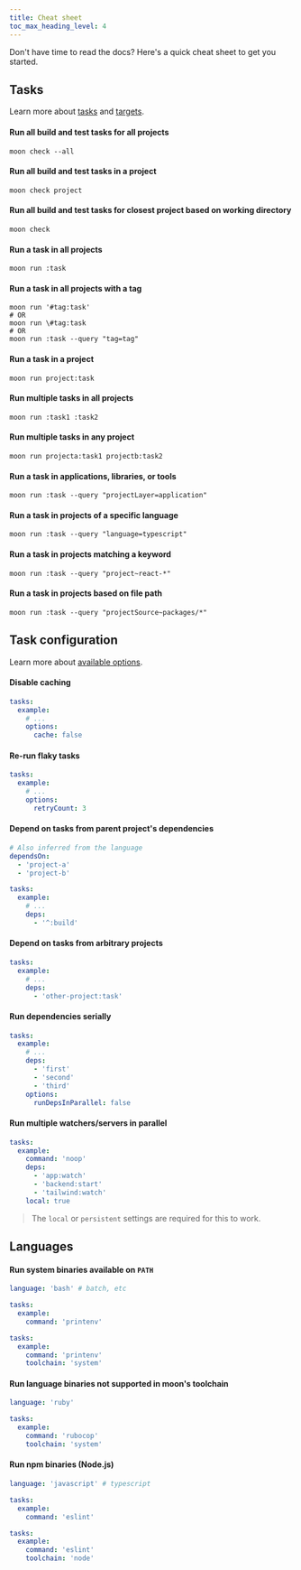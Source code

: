 ```yaml
---
title: Cheat sheet
toc_max_heading_level: 4
---
```



Don't have time to read the docs? Here's a quick cheat sheet to get you started.

## Tasks

Learn more about [tasks](./concepts/task) and [targets](./concepts/target).

#### Run all build and test tasks for all projects

```shell
moon check --all
```

#### Run all build and test tasks in a project

```shell
moon check project
```

#### Run all build and test tasks for closest project based on working directory

```shell
moon check
```

#### Run a task in all projects

```shell
moon run :task
```

#### Run a task in all projects with a tag

```shell
moon run '#tag:task'
# OR
moon run \#tag:task
# OR
moon run :task --query "tag=tag"
```

#### Run a task in a project

```shell
moon run project:task
```

#### Run multiple tasks in all projects

```shell
moon run :task1 :task2
```

#### Run multiple tasks in any project

```shell
moon run projecta:task1 projectb:task2
```

#### Run a task in applications, libraries, or tools

```shell
moon run :task --query "projectLayer=application"
```

#### Run a task in projects of a specific language

```shell
moon run :task --query "language=typescript"
```

#### Run a task in projects matching a keyword

```shell
moon run :task --query "project~react-*"
```

#### Run a task in projects based on file path

```shell
moon run :task --query "projectSource~packages/*"
```

## Task configuration

Learn more about [available options](./config/project#tasks).

#### Disable caching

```yaml title="moon.yml"
tasks:
  example:
    # ...
    options:
      cache: false
```

#### Re-run flaky tasks

```yaml title="moon.yml"
tasks:
  example:
    # ...
    options:
      retryCount: 3
```

#### Depend on tasks from parent project's dependencies

```yaml title="moon.yml"
# Also inferred from the language
dependsOn:
  - 'project-a'
  - 'project-b'

tasks:
  example:
    # ...
    deps:
      - '^:build'
```

#### Depend on tasks from arbitrary projects

```yaml title="moon.yml"
tasks:
  example:
    # ...
    deps:
      - 'other-project:task'
```

#### Run dependencies serially

```yaml title="moon.yml"
tasks:
  example:
    # ...
    deps:
      - 'first'
      - 'second'
      - 'third'
    options:
      runDepsInParallel: false
```

#### Run multiple watchers/servers in parallel

```yaml title="moon.yml"
tasks:
  example:
    command: 'noop'
    deps:
      - 'app:watch'
      - 'backend:start'
      - 'tailwind:watch'
    local: true
```

> The `local` or `persistent` settings are required for this to work.

## Languages

#### Run system binaries available on `PATH`

<Columns count={2}>
<div>

```yaml title="moon.yml"
language: 'bash' # batch, etc

tasks:
  example:
    command: 'printenv'
```

</div>
<div>

```yaml title="moon.yml"
tasks:
  example:
    command: 'printenv'
    toolchain: 'system'
```

</div>
</Columns>

#### Run language binaries not supported in moon's toolchain

```yaml title="moon.yml"
language: 'ruby'

tasks:
  example:
    command: 'rubocop'
    toolchain: 'system'
```

#### Run npm binaries (Node.js)

<Columns count={2}>
<div>

```yaml title="moon.yml"
language: 'javascript' # typescript

tasks:
  example:
    command: 'eslint'
```

</div>
<div>

```yaml title="moon.yml"
tasks:
  example:
    command: 'eslint'
    toolchain: 'node'
```

</div>
</Columns>
